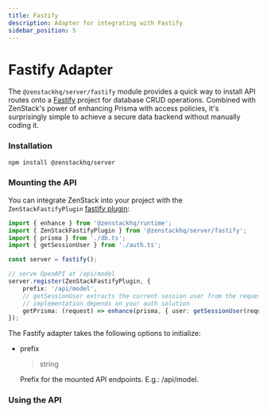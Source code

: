 ```yaml
---
title: Fastify
description: Adapter for integrating with Fastify
sidebar_position: 5
---
```



# Fastify Adapter

The `@zenstackhq/server/fastify` module provides a quick way to install API routes onto a [Fastify](https://www.fastify.io/) project for database CRUD operations. Combined with ZenStack's power of enhancing Prisma with access policies, it's surprisingly simple to achieve a secure data backend without manually coding it.

### Installation

```bash
npm install @zenstackhq/server
```

### Mounting the API

You can integrate ZenStack into your project with the `ZenStackFastifyPlugin` [fastify plugin](https://www.fastify.io/docs/latest/Reference/Plugins/):

```ts
import { enhance } from '@zenstackhq/runtime';
import { ZenStackFastifyPlugin } from '@zenstackhq/server/fastify';
import { prisma } from './db.ts';
import { getSessionUser } from './auth.ts';

const server = fastify();

// serve OpenAPI at /api/model
server.register(ZenStackFastifyPlugin, {
    prefix: '/api/model',
    // getSessionUser extracts the current session user from the request, its
    // implementation depends on your auth solution
    getPrisma: (request) => enhance(prisma, { user: getSessionUser(request) }),
});
```

The Fastify adapter takes the following options to initialize:

- prefix

    <blockquote>string</blockquote>

    Prefix for the mounted API endpoints. E.g.: /api/model.

<AdapterOptions getPrisma='(request: FastifyRequest, reply: FastifyReply) => unknown | Promise<unknown>' />

### Using the API

<UsingAPI />

<ErrorHandling />
